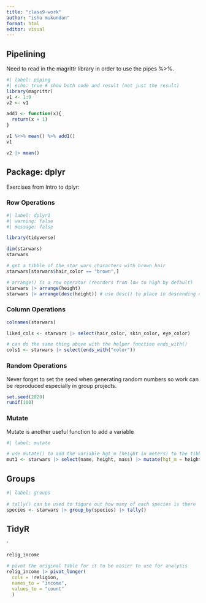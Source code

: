 ```yaml
---
title: "class9-work"
author: "isha mukundan"
format: html
editor: visual
---
```


## Pipelining

Need to read in the magrittr library in order to use the pipes %\>%.

```r
#| label: piping
#| echo: true # show both code and result (not just the result)
library(magrittr)
v1 <- 1:9
v2 <- v1

add1 <- function(x){
  return(x + 1)
}

v1 %<>% mean() %>% add1()
v1

v2 |> mean()
```

## Package: dplyr

Exercises from Intro to dplyr:

### Row Operations

```r
#| label: dplyr1
#| warning: false
#| message: false

library(tidyverse)

dim(starwars)
starwars

# get a tibble of the star wars characters with brown hair
starwars[starwars$hair_color == "brown",]

# arrange() is a row operator (reorders from low to high by default)
starwars |> arrange(height)
starwars |> arrange(desc(height)) # use desc() to place in descending order instead

```

### Column Operations

```r
colnames(starwars)

liked_cols <- starwars |> select(hair_color, skin_color, eye_color)

# can do the same thing above with the helper function ends_with()
cols1 <- starwars |> select(ends_with("color"))

```

### Random Operations

Never forget to set the seed when generating random numbers so work can be reproduced especially in group projects.

```r
set.seed(2020)
runif(100)
```

### Mutate

Mutate is another useful function to add a variable

```r
#| label: mutate

# use mutate() to add the variable hgt_m (height in meters) to the tibble
mut1 <- starwars |> select(name, height, mass) |> mutate(hgt_m = height / 100)
```

## Groups

```r
#| label: groups
 
# tally() can be used to figure out how many of each species is there
species <- starwars |> group_by(species) |> tally()
```

## TidyR
'
```r

relig_income 

# pivot the original table for it to be easier to use for analysis
relig_income |> pivot_longer(
  cols = !religion,
  names_to = "income",
  values_to = "count"
  )
```

